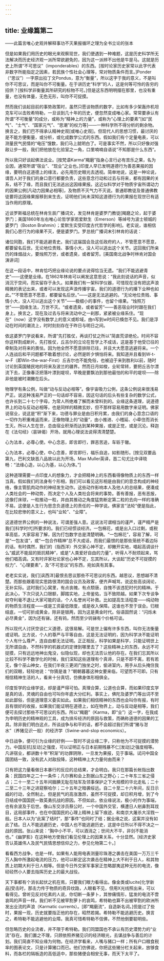 ```yaml
---
---
---
```

title: 业缘篇第二
---




——此篇言唯心史观并解释事功不灭果报循环之理为全书立论的张本

但是如果我们用历史的眼光来观察现世，我们便遇到一种难题，这是历史科学所无法解决而历史经济观一派所常欲避免的，因为这一派辨不出他是牛是马。这就是历史上所谓“不可思议”（imponderables）的东西。[按时论家历史家常以此字代表非数字所能指定之因素，若民族个性社会心理等，常对物质条件而言。]Ponder（“思议”）一字原出拉丁文Pondus，意为“衡量”，所以这字于我的意义，不是叫你不可思议，而是叫你不可衡量。在于讲历史“科学”的人，这是何等可怜的告穷的招供？[按科学非衡量其所研究的标物不可。]但是这东西明明摆在那里，也没有重量，也没有体量，无色无形，叫你不可捉摸。

然而我们谈起目前的事势政策时，虽然只愿谈物质的数字，比如有多少架轰炸机坦克车可以击败希特勒，一旦谈到几十年的历史，便忽然变成唯心家。常常要承认有所谓“不可衡量”的成分，或称为“精神上的力量”，或称为“心理上的要素”[如“民气”、“士气”、“国家元气”、“思潮”的权力等]——一种科学所不得分析的剩余物。换言之，我们巴不得承认精神史观[或唯心史观]。但现代人的思想习惯，最讨厌的是不能方便衡量，或分析，或化成数学公式的东西。假如我们有个定量电表，可以测量民气民情的“电压”馊数，我们马上就明白了。可是事实不然，所以只好像对强敌让步一般，我们把他放在化验室之一角，口里喃喃自语说“不知那是什么东西”。

所以我只好谈起佛法说业。[按梵语Karma“羯磨”指身心言行必有苦乐之果，名为业因，通常所谓“宿业”、“现业”之业也。]印度人早已发明道德行为善恶果报的因缘，要明白这道德上的缘法，必先用历史眼光去透视。简单地说，这是一种论说，谓吾人对于我们的身口意行都要负责，这些意念行动和过去与将来，都有因果的关系，结不了缘，而且我们无法逃出这因缘果报。这近似科学对于物质宇宙所谓动力的因果公例[凡动力因果必相等]，及物质不灭气力不灭说。普通耶教徒及普通佛教徒要将这因缘果报移到来生去，证明他们尚未深知这道德行为的果报在现世已有适当作用的原理。

近谈罗斯福总统在林肯生辰广播词文，发见林肯是婆罗门教徒[羯磨之论，起于婆罗门；美国1860年左右唯心论哲学家若爱默生（Emerson）等绰号为波士顿城的婆罗门（Boston Brahmin）；爱默生实受印度古代哲学的影响]。老实说，谁相信我们心思行为的缘果不灭，便是婆罗门。罗总统广播词末引林肯的话说：

诸位同胞，我们不能逃避青史。我们这届国会及这任政府的人，不管愿意不愿意，都要留名后世。无论地位贵贱、事情小大，没人可以逃出这个关节。这回我们所亲历的烽烟战火，要烛照万世，或者遗臭，或者留芳。[美国南北战争时林肯对国会演讲词]

在这一段话中，林肯恰巧把业缘论说的要点说得恰当无遗。“我们不能逃避青史”——这便是业缘。在1862年林肯可以阐发这意思说：“我此刻说话的声音，似消沉于空间，而实留存于永久。如果我们有一架科学仪器，可惜现在没有把这声浪精微的表记出来，或者可以发现这声浪传播宇宙。我们的道德行为的播下业种也如此。”“不管愿意不愿意，都要留名后世。”——这是无法逃避的。“无论地位贵贱、事情小大，没人可以逃出这个关节”——极细小的事件，也留个缘果。“烛照万世”——因缘生法，万世不灭。“或者遗臭，或者留芳”——善恶宿业时时跟在我们身上。换言之，现在及过去与将来流动中之一刹那，紧紧被业缘系住。“现在”（now）这字没有数学上的意义或畛域，由n写到w时间已倏忽不见。我们是浮动在时间的潮流上，时时刻刻存在于昨日与明日之间。

依这婆罗门学说看来，所谓“先打胜仗，再谈打仗之所以”简直荒谬绝伦。时间不容你这样割成断片。先打胜仗，丘吉尔的立论在哲学上不成话，这是基于他受已往的牵制及对将来的畏怯。因为他全然不愿意排除已往，并且大大愿意逃避将来。一个人连战后和平问题都不敢着想讨论，必然是昕夕惧怕将来。我知道并且看到W-t-w-F（即Win-the-war-First）丘吉尔也不能免俗，也被迫于来到胜利以前，随时讨论到英国殖民地的将来及波兰的疆界。然而日月如梭，业轮常转，要把丘吉尔漂流下去，正像春泛把落叶漂到堤坝，早晚是要飘泊到那他最怕的和平的堤坝——除非他是被时潮撇在后头。

物理学有条公例，叫做“动与反动必相等”。像宇宙吸力公例，这条公例说来很浅易严正。说这种浅易严正的一句话却不容易，因这句话的后头有些复杂的数学公式，也许长到二十七个字母，为常人所绝难了解而未曾料到的。业缘这条道理，说道德界上的动与反动必相等，也是同样的精微玄妙，但不那样容易用数字来证明。佛家说宿业，说这是“积”渐下来，功德与罪业是由日积月累，由我们的身心意念口语的一切作为积重难返而来，正像物理上的“动量”，由小推进、小稽延、小牵住而消长生灭。所以人生在世，总由宿业积渐而达到某种果报，或是正觉，或是沉沦。释迦在《法句经》（昙钵偈）开场，就用心理说法说得清清楚楚。

心为法本，必尊心使。中心念恶，即言即行，罪恶苦追，车轹于辙。

心为法本，必尊心使，中心念善，即言即行，福乐自追，如影随形。[按见双要品第九，巴利文缺首八品故以此为开场。Max Muller英译，首二句尤比中译晓畅：“法缘心造，以心为基，以心为体。”]

这种道理需要一点印度人的想象力，才会把精神上的东西看得像物质上的东西一样当真。假如我们的法身有个形相，我们可以看见这形相是由我们的意念构成的神经络，像主管肌肉动作的神经发生动作。这些动作影响本人及他人的总结果，便凑成人类社会的一种动势，而决定个人及人类社会将来的事势。善有善报，恶有恶报，这像打床球，一粒推动一粒，并由其推动之角度猛势断定第二粒的去向一样的准确不易。这便是人生行为思念负道德上的责任的一种学说。佛家言“法轮”便是指此，在比较悲惨的意义上，也叫“业轮”、“业障”。

这道德世界公例的一种说法，可谓差强人意。这说法可谓相当的谨严，谨严精严是我们[科学时代]所要求的。我们已经惯谈经济。一包棉花，或是出入口过剩，或税率高低，大家容易了解，因为打包数字总是清楚明确。“一包棉花”，容易了解，可是“一包友谊”，或“一包合作精神”总不大成话，而我们最恨的是那些笼统不着边际的话。有时偶然，我们的（指西洋）外交家心神不定，却撇开实地，唱起高调谈什么“威武不能屈的抵抗精神”，或是“人类爱好自由的力量”，听得人不耐烦起来，骂他们唱高调。又有时评家社论家也心神不定，忘其所以，大谈起“历史不可捉摸的权力”、“心理要素”，及“不可思议”的东西，宛如真有其事。

老老实实说，我们[讽西洋]最恨去思议那些不可思议的东西。越思议，思想越不清楚。而那些跟着现实思路很清的国会议员及政客，便齐声喊骂，说这些高谈阔论，无补实际。这时我们心窝里，有点丧魄，有点颓唐，自愧不该违犯时代的精神。于此决心，下次只说入口限额，脚踏实地，上帝鉴佑，当不致陨越。如果下次专谈争权夺利毫不退让大家可能的话，个人名誉尚可补救。比如提高生活程度——纯动物的物质生活程度——或是工资最低限度，或是收入保障。这谁也不至于误会。归根结底，一切可折成黄金，除非是银两，因为这是黄金时代。俗语固然说：“闪烁未必尽黄金”，因为还有锑，还有钨，然而至少钨锑有个价格可谈。

所以现代人讨厌空谈仁义道德，这很易解。可是世上偏有许多东西，叫你无法衡量或证明。比方说，个人的尊严与平等自由，这是无法证明的，因为科学决不能证明个人有什么尊严，连自由都无法证明。正正相反，科学如果是科学，只能证明世上无所谓自由，不然科学的机器式的定律到哪里去了？这些精神上的东西，永远不可捉摸，只有远远地神出鬼没，似隐似现，却也无法否认他的存在。在我们忘其所以比较不科学不数学化的时候，我们深知这些道理有个真谛，只是不即不离，若有若无，像个巫山神女，在我们半夜三更闭门独坐之时，偷进室内，用手从后头掩住我们的双眼，轻轻地说：“你猜是谁？”朝朝暮暮这神女要来临，可望而不可即。只有相信精神生活的人，看来十分真切，仿佛身体形相俱全。

印度哲学的业缘学说，却是谨严得可怕。真理合算，公道也合算，而如果印度玄学是真的话，灵魂的自由也可叫你年底大分红利。事实上，佛陀及婆罗门等出词不至如此鄙俗，但是道理意义委实如此。如果我们相信精神的东西也会叫你有报，有时且有很好的收报，如果我们能证明在道德上，如在物界上，动与反动是相等，我们便可去探讨那些不可思议的东西。所以“羯磨”（Karma，即“业”）这一字，在我成为申明历史的精神观的工具，成为排斥经济的原因与救策，而确称道德的因果的工具。除非我们明白这点，所谈战争与和平的话，都不会超过我们所谓“猪与泔水”（养猪见识一般）的经济学（Swine-and-slop economics）。

中日战争，便可引为业缘的好例——暂时不说业缘二字，只称他为不可捉摸的潜势力。中国反抗[反动]之强度，可以证明正与日本前期残暴不仁[发动]之强度相等。凡讲宿业，都讲数十年“积渐”的功罪阴隙，一旦发为果报，见于事端。试问中国全国团结一致，没有武人对敌投降，这种精神上大力量何由而来？

只有把这力量看做日本暴行的反应的总结果，才会明白。我只在那篇长帐指出数条：民国四年之二十一条件；凡尔赛和会上割据山东之野心；二十年东三省之侵占；二十一至二十五年间腼腆无耻在陆军及领事保护之下大规模的华北走私；二十二至二十三年之进窥察哈尔；二十五年之暗袭绥远。自二十至二十六年间，反日示威的行动，全然制止。但是民气的高涨激昂，虽然不可捉摸，却日积月增，到了今日结成中国国民一致英勇抗战的原因。不但如此，依业缘说法，极小的作为事端，也有余波及于后世。像山东交涉员蔡公时，一个中国外交官，横遭日人剜鼻割耳戕目，这局部事件，也在中国国民的心理上精神上留下痕迹，和南京大屠杀大淫戮一般。日本人以为“此案了结时”，那“事件”也同时了结；据业缘之说，这案并没有如此了结。日人不能逃避历史，中国人也不能逃避历史，这是中日所以不得不决之一战的原因。张山来说：“胸中小不平，可以酒消之；世间大不平，非剑不能消也。”《幽梦影》在这种地方使我们看见伦理上的因果关系，十分显然。[经济史家否认英雄伟人及民气民情思想信仰之力，参见化物第二十。]

看看西方战争，也是一样。如果有人能用电表测量珍珠港之袭击在美国一万万三千万人胸中所激起电流的压力，他可以断定这次袭击在精神上大不利于日人，和其物质上初期大利于日人相等。但是今日外交家军事家正忽略鄙夷这种无形的电流，像硁硁然小人要去指挥历史上的最大战役。

天下事都有个消长起伏之机在焉，只要我们眼力看得出。像金类或lucite[化学新品]受击时，那击力传于物质的奇异纹路，人眼看不见，但用X光线照出来，可以看得见。曾听见反对吃素的人说，你切断一条萝卜，其惨痛情形，猛发的电流不啻哀鸣的声音一样。我们听不见被宰割萝卜的哀鸣，希特勒也算不出被宰割的欧洲所发出业流的声浪（Karmatic currents）。[即“羯磨流”，自造新名词。]但是过了些时，果报一现，历史就要指正他的存在，昭然若揭。希特勒不能逃避历史。换言之，希特勒不能逃避他的业障。我真可惜希特勒不信佛，不然他倒要聪明些。

但忽略历史的业流者，并不限于希特勒。我们同盟国也不承认有历史潜势力的“业流”存在。我们置之不理，只顾依照养猪见识的经济眼光，去谋战争与善后的计划。我们简直不知业缘为何物。在经济学看来，人嘴与猪口一样；所有户口粮食税率的图表论文，只是计算猪口而已。他们仿佛说，你把这些猪分栏关起来，放够食料，而各栏的隔板造的高低适中，那些猪便会相安无事，而天下太平了。